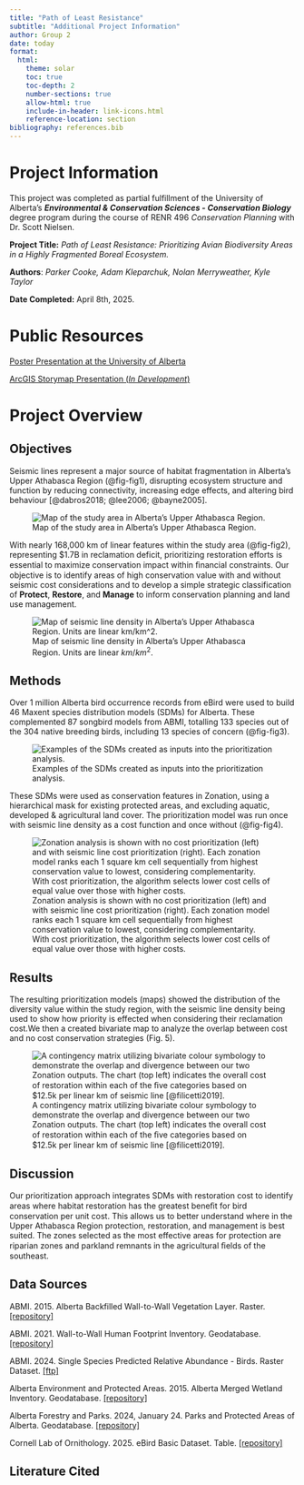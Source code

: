```yaml
---
title: "Path of Least Resistance"
subtitle: "Additional Project Information"
author: Group 2
date: today
format:
  html:
    theme: solar
    toc: true
    toc-depth: 2
    number-sections: true
    allow-html: true
    include-in-header: link-icons.html
    reference-location: section
bibliography: references.bib
---
```


# Project Information

This project was completed as partial fulfillment of the University of Alberta's ***Environmental & Conservation Sciences - Conservation Biology*** degree program during the course of RENR 496 *Conservation Planning* with Dr. Scott Nielsen.

**Project Title:** *Path of Least Resistance: Prioritizing Avian Biodiversity Areas in a Highly Fragmented Boreal Ecosystem.*

**Authors**: *Parker Cooke, Adam Kleparchuk, Nolan Merryweather, Kyle Taylor*

**Date Completed:** April 8th, 2025.

# Public Resources

[Poster Presentation at the University of Alberta](assets/RENR496_Group2_poster.pdf)

[ArcGIS Storymap Presentation (*In Development*)](https://storymaps.arcgis.com/stories/72fcd3e55d7c4b09980180860057019b)

# Project Overview

## Objectives

Seismic lines represent a major source of habitat fragmentation in Alberta’s Upper Athabasca Region (@fig-fig1), disrupting ecosystem structure and function by reducing connectivity, increasing edge effects, and altering bird behaviour [@dabros2018; @lee2006; @bayne2005].

![Map of the study area in Alberta’s Upper Athabasca Region.](assets/Fig1.jpg){#fig-fig1}

With nearly 168,000 km of linear features within the study area (@fig-fig2), representing \$1.7B in reclamation deficit, prioritizing restoration efforts is essential to maximize conservation impact within ﬁnancial constraints. Our objective is to identify areas of high conservation value with and without seismic cost considerations and to develop a simple strategic classification of **Protect**, **Restore**, and **Manage** to inform conservation planning and land use management.

![Map of seismic line density in Alberta’s Upper Athabasca Region. Units are linear $km/km^2$.](assets/Fig2.png){#fig-fig2}

## Methods

Over 1 million Alberta bird occurrence records from eBird were used to build 46 Maxent species distribution models (SDMs) for Alberta. These complemented 87 songbird models from ABMI, totalling 133 species out of the 304 native breeding birds, including 13 species of concern (@fig-fig3).

![Examples of the SDMs created as inputs into the prioritization analysis.](assets/Fig3.png){#fig-fig3}

These SDMs were used as conservation features in Zonation, using a hierarchical mask for existing protected areas, and excluding aquatic, developed & agricultural land cover. The prioritization model was run once with seismic line density as a cost function and once without (@fig-fig4).

![Zonation analysis is shown with no cost prioritization (left) and with seismic line cost prioritization (right). Each zonation model ranks each 1 square km cell sequentially from highest conservation value to lowest, considering complementarity. With cost prioritization, the algorithm selects lower cost cells of equal value over those with higher costs.](assets/Fig4.jpg){#fig-fig4}

## Results

The resulting prioritization models (maps) showed the distribution of the diversity value within the study region, with the seismic line density being used to show how priority is effected when considering their reclamation cost.We then a created bivariate map to analyze the overlap between cost and no cost conservation strategies (Fig. 5).

![A contingency matrix utilizing bivariate colour symbology to demonstrate the overlap and divergence between our two Zonation outputs. The chart (top left) indicates the overall cost of restoration within each of the ﬁve categories based on \$12.5k per linear km of seismic line [@filicetti2019].](assets/Fig5.png){#fig-fig5}

## Discussion

Our prioritization approach integrates SDMs with restoration cost to identify areas where habitat restoration has the greatest beneﬁt for bird conservation per unit cost. This allows us to better understand where in the Upper Athabasca Region protection, restoration, and management is best suited. The zones selected as the most effective areas for protection are riparian zones and parkland remnants in the agricultural ﬁelds of the southeast.

## Data Sources

ABMI. 2015. Alberta Backfilled Wall-to-Wall Vegetation Layer. Raster. [\[repository\]](https://abmi.ca/home/data-analytics/da-top/da-product-overview/Data-Archive/Detailed-Vegetation-Maps.html)

ABMI. 2021. Wall-to-Wall Human Footprint Inventory. Geodatabase. [\[repository\]](https://abmi.ca/home/data-analytics/da-top/da-product-overview/Human-Footprint-Products/HF-inventory.html)

ABMI. 2024. Single Species Predicted Relative Abundance - Birds. Raster Dataset. [\[ftp\]](ftp.public.abmi.ca/GISData/BiodiversityData/SingleSpecies/2024/Birds)

Alberta Environment and Protected Areas. 2015. Alberta Merged Wetland Inventory. Geodatabase. [\[repository\]](https://geodiscover.alberta.ca/geoportal/rest/metadata/item/bfa8b3fdf0df4ec19f7f648689237969/html)

Alberta Forestry and Parks. 2024, January 24. Parks and Protected Areas of Alberta. Geodatabase. [\[repository\]](https://geodiscover.alberta.ca/geoportal/rest/metadata/item/0d1ac1474eba42fe9444a42a23a4ea1b/html#distributionInfo)

Cornell Lab of Ornithology. 2025. eBird Basic Dataset. Table. [\[repository\]](https://science.ebird.org/en/use-ebird-data/download-ebird-data-products)

## Literature Cited

::: {#refs}
:::

